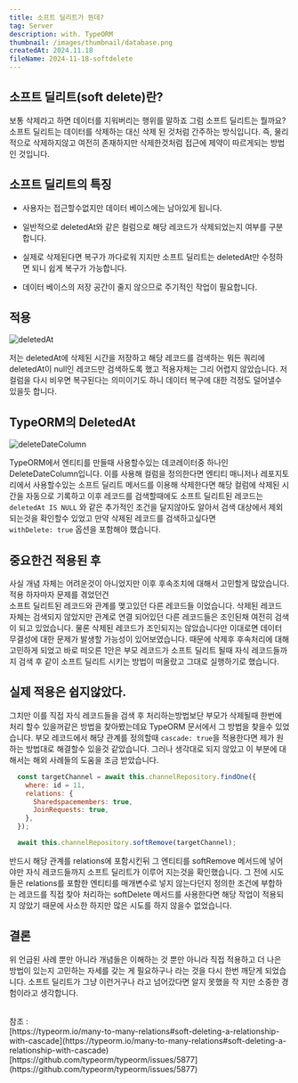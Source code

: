 ```yaml
---
title: 소프트 딜리트가 뭔데?
tag: Server
description: with. TypeORM
thumbnail: /images/thumbnail/database.png
createdAt: 2024.11.18
fileName: 2024-11-18-softdelete
---
```


## 소프트 딜리트(soft delete)란?

보통 삭제라고 하면 데이터를 지워버리는 행위를 말하죠 그럼 소프트 딜리트는 뭘까요?
소프트 딜리트는 데이터를 삭제하는 대신 삭제 된 것처럼 간주하는 방식입니다.
즉, 물리적으로 삭제하지않고 여전히 존재하지만 삭제한것처럼 접근에 제약이 따르게되는 방법인 것입니다.

## 소프트 딜리트의 특징

- 사용자는 접근할수없지만 데이터 베이스에는 남아있게 됩니다.

- 일반적으로 deletedAt와 같은 컬럼으로 해당 레코드가 삭제되었는지 여부를 구분합니다.

- 실제로 삭제된다면 복구가 까다로워 지지만 소프트 딜리트는 deletedAt만 수정하면 되니 쉽게 복구가 가능합니다.

- 데이터 베이스의 저장 공간이 줄지 않으므로 주기적인 작업이 필요합니다.

## 적용

![deletedAt](/images/posts/Server/softdelete/deletedAt.png)

저는 deletedAt에 삭제된 시간을 저장하고 해당 레코드를 검색하는 뭐든 쿼리에 deletedAt이 null인 레코드만 검색하도록
했고 적용자체는 그리 어렵지 않았습니다. 저 컬럼을 다시 비우면 복구된다는 의미이기도 하니 데이터 복구에 대한 걱정도
덜어낼수 있을듯 합니다. 

## TypeORM의 DeletedAt

![deleteDateColumn](/images/posts/Server/softdelete/deleteDateColumn.png)

TypeORM에서 엔티티를 만들때 사용할수있는 데코레이터중 하나인 DeleteDateColumn입니다. 이를 사용해 컬럼을 정의한다면
엔티티 매니저나 레포지토리에서 사용할수있는 소프트 딜리트 메서드를 이용해 삭제한다면 해당 컬럼에 삭제된 시간을 자동으로 기록하고
이후 레코드를 검색할때에도 소프트 딜리트된 레코드는 `deletedAt IS NULL` 와 같은 추가적인 조건을 달지않아도 알아서 검색 대상에서 제외되는것을 확인할수 있었고
만약 삭제된 레코드를 검색하고싶다면<br/>
`withDelete: true` 옵션을 포함해야 했습니다.

## 중요한건 적용된 후

사실 개념 자체는 어려운것이 아니었지만 이후 후속조치에 대해서 고민할게 많았습니다. 적용 하자마자 문제를 겪었던건<br/>
소프트 딜리트된 레코드와 관계를 맺고있던 다른 레코드들 이었습니다. 삭제된 레코드 자체는 검색되지 않았지만 관계로 연결 되어있던
다른 레코드들은 조인된채 여전히 검색이 되고 있었습니다. 물론 삭제된 레코드가 조인되지는 않았습니다만 이대로면 데이터 무결성에 대한
문제가 발생할 가능성이 있어보였습니다. 때문에 삭제후 후속처리에 대해 고민하게 되었고 바로 떠오른 1안은 부모 레코드가 소프트 딜리트 될때
자식 레코드들까지 검색 후 같이 소프트 딜리트 시키는 방법이 떠올랐고 그대로 실행하기로 했습니다.

## 실제 적용은 쉽지않았다.

그치만 이를 직접 자식 레코드들을 검색 후 처리하는방법보단 부모가 삭제될때 한번에 처리 할수 있을꺼같은 방법을 찾아봤는데요 TypeORM 문서에서
그 방법을 찾을수 있었습니다. 부모 레코드에서 해당 관계를 정의할때 `cascade: true`을 적용한다면 제가 원하는 방법대로 해결할수 있을것 같았습니다.
그러나 생각대로 되지 않았고 이 부분에 대해서는 해외 사례들의 도움을 조금 받았습니다.

```javascript
  const targetChannel = await this.channelRepository.findOne({
    where: id = 11,
    relations: {
      Sharedspacemembers: true,
      JoinRequests: true,
    },
  });

  await this.channelRepository.softRemove(targetChannel);
```

반드시 해당 관계를 relations에 포함시킨뒤 그 엔티티를 softRemove 메서드에 넣어야만 자식 레코드들까지 소프트 딜리트가 이루어 지는것을 확인했습니다.
그 전에 시도들은 relations를 포함한 엔티티를 매개변수로 넣지 않는다던지 정의한 조건에 부합하는 레코드를 직접 찾아 처리하는 softDelete 메서드를 사용한다면
해당 작업이 적용되지 않았기 때문에 사소한 하지만 많은 시도를 하지 않을수 없었습니다.

## 결론

위 언급된 사례 뿐만 아니라 개념들은 이해하는 것 뿐만 아니라 직접 적용하고 더 나은 방법이 있는지 고민하는 자세를 갖는
게 필요하구나 라는 것을 다시 한번 깨닫게 되었습니다. 소프트 딜리트가 그냥 이런거구나 라고 넘어갔다면 알지 못했을 작
지만 소중한 경험이라고 생각합니다.

<br/>
참조 : <br/>
[https://typeorm.io/many-to-many-relations#soft-deleting-a-relationship-with-cascade](https://typeorm.io/many-to-many-relations#soft-deleting-a-relationship-with-cascade)
[https://github.com/typeorm/typeorm/issues/5877](https://github.com/typeorm/typeorm/issues/5877)